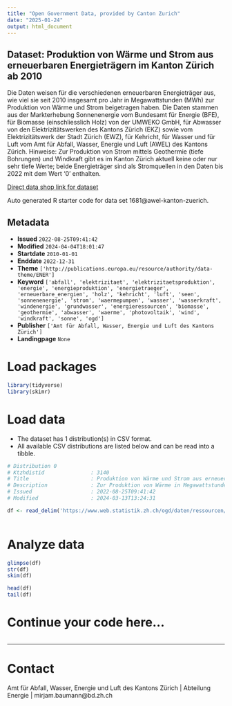 ```yaml
---
title: "Open Government Data, provided by Canton Zurich"
date: "2025-01-24"
output: html_document
---
```


## Dataset: Produktion von Wärme und Strom aus erneuerbaren Energieträgern im Kanton Zürich ab 2010

Die Daten weisen für die verschiedenen erneuerbaren Energieträger aus, wie viel sie seit 2010 insgesamt pro Jahr in Megawattstunden (MWh) zur Produktion von Wärme und Strom beigetragen haben. Die Daten stammen aus der Markterhebung Sonnenenergie vom Bundesamt für Energie (BFE), für Biomasse (einschliesslich Holz) von der UMWEKO GmbH, für Abwasser von den Elektrizitätswerken des Kantons Zürich (EKZ) sowie vom Elektrizitätswerk der Stadt Zürich (EWZ), für Kehricht, für Wasser und für Luft vom Amt für Abfall, Wasser, Energie und Luft (AWEL) des Kantons Zürich. Hinweise: Zur Produktion von Strom mittels Geothermie (tiefe Bohrungen) und Windkraft gibt es im Kanton Zürich aktuell keine oder nur sehr tiefe Werte; beide Energieträger sind als Stromquellen in den Daten bis 2022 mit dem Wert '0' enthalten.

[Direct data shop link for dataset](https://www.zh.ch/de/politik-staat/statistik-daten/datenkatalog.html#/datasets/1681@awel-kanton-zuerich)

Auto generated R starter code for data set 1681@awel-kanton-zuerich.

## Metadata

- **Issued** `2022-08-25T09:41:42`
- **Modified** `2024-04-04T18:01:47`
- **Startdate** `2010-01-01`
- **Enddate** `2022-12-31`
- **Theme** `['http://publications.europa.eu/resource/authority/data-theme/ENER']`
- **Keyword** `['abfall', 'elektrizitaet', 'elektrizitaetsproduktion', 'energie', 'energieproduktion', 'energietraeger', 'erneuerbare_energien', 'holz', 'kehricht', 'luft', 'seen', 'sonnenenergie', 'strom', 'waermepumpen', 'wasser', 'wasserkraft', 'windenergie', 'grundwasser', 'energieressourcen', 'biomasse', 'geothermie', 'abwasser', 'waerme', 'photovoltaik', 'wind', 'windkraft', 'sonne', 'ogd']`
- **Publisher** `['Amt für Abfall, Wasser, Energie und Luft des Kantons Zürich']`
- **Landingpage** `None`


# Load packages

```r

library(tidyverse)
library(skimr)

```

# Load data

-   The dataset has 1 distribution(s) in CSV format.
-   All available CSV distributions are listed below and can be read into a tibble.

```r

# Distribution 0
# Ktzhdistid               : 3140
# Title                    : Produktion von Wärme und Strom aus erneuerbaren Energieträgern im Kanton Zürich
# Description              : Zur Produktion von Wärme in Megawattstunden (MWh) enthalten sind die Energieträger: Kehricht, Biomasse (einschliesslich Holz), Sonne, Wasser (umfasst Oberflächen- und Grundwasser), Geothermie (untiefe Bohrungen), Luft (umfasst Luft-Wärmepumpen) sowie Abwasser. Zur Produktion von Strom zusätzlich enthalten ist der Energieträger 'Windkraft', während bei 'Geothermie' keine 'untiefen', sondern nur 'tiefe' Bohrungen zur Stromproduktion beitragen; die Energieträger 'Luft' und 'Abwasser' werden zur Stromproduktion nicht genutzt.
# Issued                   : 2022-08-25T09:41:42
# Modified                 : 2024-03-13T13:24:31

df <- read_delim('https://www.web.statistik.zh.ch/ogd/daten/ressourcen/KTZH_00001681_00003140.csv')



```

# Analyze data

```r

glimpse(df)
str(df)
skim(df)

head(df)
tail(df)

```

# Continue your code here...

```r

```

------------------------------------------------------------------------

# Contact

Amt für Abfall, Wasser, Energie und Luft des Kantons Zürich | Abteilung Energie | mirjam.baumann@bd.zh.ch
